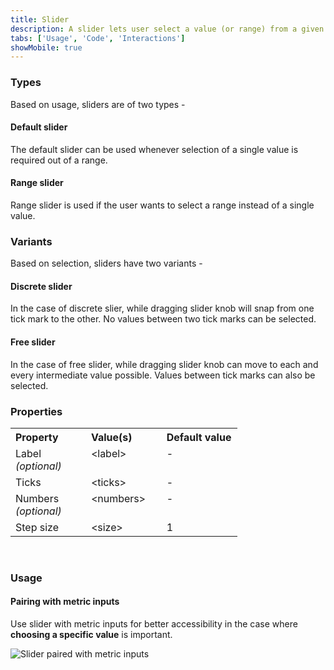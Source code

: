 ```yaml
---
title: Slider
description: A slider lets user select a value (or range) from a given range of values.
tabs: ['Usage', 'Code', 'Interactions']
showMobile: true
---
```


### Types

Based on usage, sliders are of two types -

#### Default slider

The default slider can be used whenever selection of a single value is required out of a range.

<Preview name='components-slider-variants-uncontrolled-slider--uncontrolled-slider'/>

#### Range slider

Range slider is used if the user wants to select a range instead of a single value.

<Preview name='components-rangeslider-variants-uncontrolled-slider--uncontrolled-slider'/>

### Variants

Based on selection, sliders have two variants -

#### Discrete slider

In the case of discrete slier, while dragging slider knob will snap from one tick mark to the other.
No values between two tick marks can be selected.

<Preview name='components-slider-variants-disctere-slider--disctere-slider'/>

#### Free slider

In the case of free slider, while dragging slider knob can move to each and every intermediate value possible. 
Values between tick marks can also be selected.

<Preview name='components-slider-variants-free-slider--free-slider'/>

### Properties
<table style="width: 100%">
  <tbody>
    <tr>
      <th style="width:33%; text-align: left;">Property</th>
      <th style="width:33%; text-align: left;">Value(s)</th>
      <th style="width:33%; text-align: left;">Default value</th>
    </tr>
    <tr style="vertical-align: top">
      <td>Label<br/><em>(optional)</em></td>
      <td>&#60;label&#62;</td>
      <td>-</td>
    </tr>
    <tr style="vertical-align: top">
      <td>Ticks</td>
      <td>&#60;ticks&#62;</td>
      <td>-</td>
    </tr>
    <tr style="vertical-align: top">
      <td>Numbers<br/><em>(optional)</em></td>
      <td>&#60;numbers&#62;</td>
      <td>-</td>
    </tr>
    <tr style="vertical-align: top">
      <td>Step size</td>
      <td>&#60;size&#62;</td>
      <td>1</td>
    </tr>
  </tbody>
</table>
<br/>

### Usage

#### Pairing with metric inputs

Use slider with metric inputs for better accessibility in the case where **choosing a specific value** is important. 

![Slider paired with metric inputs](./images/slider-1.png)

<br/>
<br/>